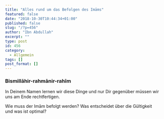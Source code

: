 ```yaml
---
title: "Alles rund um das Befolgen des Imāms"
featured: false
date: "2018-10-30T10:44:34+01:00"
published: false
slug: "/?p=456"
author: "Ibn Abdullah"
excerpt: ""
type: post
id: 456
category:
  - Allgemein
tags: []
post_format: []
---
```


### Bismillāhir-rahmānir-rahīm

In Deinem Namen lernen wir diese Dinge und nur Dir gegenüber müssen wir uns am Ende rechtfertigen.

Wie muss der Imām befolgt werden? Was entscheidet über die Gültigkeit und was ist optimal?
